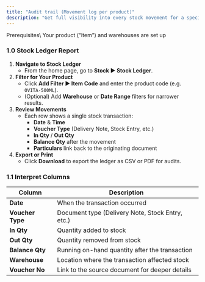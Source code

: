 ```yaml
---
title: "Audit trail (Movement log per product)"
description: "Get full visibility into every stock movement for a specific product by using the **Stock Ledger** features in the CGIC App. "
---
```


<Info>
  Prerequisites\
  Your product (“Item”) and warehouses are set up
</Info>

### 1.0  Stock Ledger Report

1. **Navigate to Stock Ledger**
   - From the home page, go to **Stock ▶️ Stock Ledger**.
2. **Filter for Your Product**
   - Click **Add Filter ▶️ Item Code** and enter the product code (e.g. `OVITA-500ML`).
   - (Optional) Add **Warehouse** or **Date Range** filters for narrower results.
3. **Review Movements**
   - Each row shows a single stock transaction:
     - **Date** & **Time**
     - **Voucher Type** (Delivery Note, Stock Entry, etc.)
     - **In Qty** / **Out Qty**
     - **Balance Qty** after the movement
     - **Particulars** link back to the originating document
4. **Export or Print**
   - Click **Download** to export the ledger as CSV or PDF for audits.

### 1.1 **Interpret Columns**

| Column           | Description                                      |
| ---------------- | ------------------------------------------------ |
| **Date**         | When the transaction occurred                    |
| **Voucher Type** | Document type (Delivery Note, Stock Entry, etc.) |
| **In Qty**       | Quantity added to stock                          |
| **Out Qty**      | Quantity removed from stock                      |
| **Balance Qty**  | Running on-hand quantity after the transaction   |
| **Warehouse**    | Location where the transaction affected stock    |
| **Voucher No**   | Link to the source document for deeper details   |
